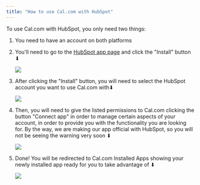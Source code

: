 ```yaml
---
title: "How to use Cal.com with HubSpot"
---
```


To use Cal.com with HubSpot, you only need two things:

1. You need to have an account on both platforms

2. You'll need to go to the [HubSpot app page](https://app.cal.com/apps/hubspot) and click the "Install" button ⬇

    <img src="./images/i1599x807-x2DRUUT-DkbF_yljih9.png" />



3. After clicking the "Install" button, you will need to select the HubSpot account you want to use Cal.com with⬇

    <img src="./images/i1600x1287-XKGU-PMvAkrB_zq004d.png" />


4. Then, you will need to give the listed permissions to Cal.com clicking the button "Connect app" in order to manage certain aspects of your account, in order to provide you with the functionality you are looking for. By the way, we are making our app official with HubSpot, so you will not be seeing the warning very soon ⬇

    <img src="./images/i1600x1253-8BQ3KGqrqGTp_xrhqzd.png" />


5. Done! You will be redirected to Cal.com Installed Apps showing your newly installed app ready for you to take advantage of ⬇

    <img src="./images/i1600x813-fFKsveiL2GuM_wk8cv1.png" />
